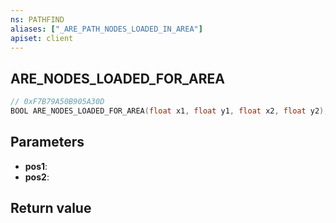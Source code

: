 ```yaml
---
ns: PATHFIND
aliases: ["_ARE_PATH_NODES_LOADED_IN_AREA"]
apiset: client
---
```

## ARE_NODES_LOADED_FOR_AREA

```c
// 0xF7B79A50B905A30D
BOOL ARE_NODES_LOADED_FOR_AREA(float x1, float y1, float x2, float y2);
```


## Parameters
* **pos1**:
* **pos2**:

## Return value